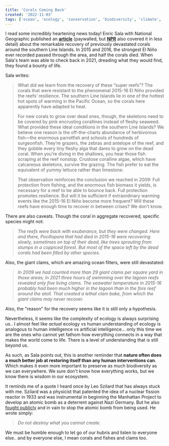 ```yaml
---
title: 'Corals Coming Back'
created: '2022-11-03'
tags: ['ocean', 'ecology', 'conservation', 'biodiversity', 'climate', 'good news']
---
```


I read some incredibly heartening news today! Enric Sala with National Geographic published an 
<a href="https://www.nationalgeographic.com/magazine/article/once-devastated-these-pacific-reefs-have-seen-an-amazing-rebirth-feature"><b>article</b></a> 
(paywalled, but <a href="https://www.npr.org/2022/11/02/1132950728/coral-reef-resurrected-climate-change-bleaching-protection-nat-geo"><b>NPR</b></a> also covered it in less detail)
about the remarkable recovery of previously devastated corals around the southern Line Islands. 
In 2015 and 2016, the strongest El Niño ever recorded passed through the area, and half the corals died.
When Sala's team was able to check back in 2021, dreading what they would find, they found a bounty of life.

Sala writes: 
<blockquote>
  What did we learn from the recovery of these “super reefs”? The corals that were resistant to the phenomenal 2015-16 El Niño provided the reefs’ resilience. 
  The southern Line Islands lie in one of the hottest hot spots of warming in the Pacific Ocean, so the corals here apparently have adapted to heat.

  For new corals to grow over dead ones, though, the skeletons need to be covered by pink encrusting corallines instead of fleshy seaweed. 
  What provided these ideal conditions in the southern Line Islands? We believe one reason is the off-the-charts abundance of herbivorous fish—the enormous parrotfish 
  and schools of hundreds of surgeonfish. They’re grazers, the zebras and antelope of the reef, and they gobble every tiny fleshy alga that dares to grow on the dead coral.
  When you’re diving in the shallows, you hear those fish scraping at the reef nonstop. Crustose coralline algae, which have calcareous skeletons, survive the grazing. 
  The fish prefer to eat the equivalent of yummy lettuce rather than limestone.

  That observation reinforces the conclusion we reached in 2009: Full protection from fishing, and the enormous fish biomass it yields, is necessary for a reef 
  to be able to bounce back. Full protection promotes resilience. But will it be sufficient if extraordinary warming events like the 2015-16 El Niño become more frequent? 
  Will these reefs have enough time to recover in between crises? We don’t know.
</blockquote>

There are also caveats. Though the coral in aggregate recovered, specific species might not:
> <i>The reefs were back with exuberance, but they were changed. Here and there, Pocillopora that had died in 2015-16 were recovering slowly, sometimes on top of their dead, 
> like trees sprouting from stumps in a coppiced forest. But most of the space left by the dead corals had been filled by other species.</i>

Also, the giant clams, which are amazing ocean filters, were still devastated:
> <i>In 2009 we had counted more than 29 giant clams per square yard in those areas; in 2021 three hours of swimming over the lagoon reefs revealed only five living clams. 
> The seawater temperature in 2015-16 probably had been much higher in the lagoon than in the fore reef around the atoll. That created a lethal clam bake, 
> from which the giant clams may never recover.</i>

Also, the "reason" for the recovery seems like it is still only a hypothesis.

Nevertheless, it seems like the complexity of ecology is always surprising us.. 
I almost feel like *actual* ecology vs human understanding of ecology is analogous to human intelligence vs artificial intelligence... 
only this time we are the ones who cannot yet fathom how everything connects in a way that makes the world come to life. There is 
a level of understanding that is still beyond us.

As such, as Sala points out, this is another reminder 
that **nature often does a much better job at restoring itself than any human interventions can**. Which makes it even more important 
to preserve as much biodiversity as we can everywhere. We sure don't know how everything works, but we know there is wisdom in our ecosystem. 

It reminds me of a quote I heard once by Leo Szilard that has always stuck with me. Szilard was a physicist that patented
the idea of a nuclear fission reactor in 1933 and was instrumental in beginning the Manhattan Project to develop an atomic bomb as a deterrent against Nazi Germany. 
But he also <a href="https://www.atomicheritage.org/history/leo-szilards-fight-stop-bomb">fought publicly</a> and in vain to stop the atomic bomb from being used. 
He wrote simply: 

> <i>Do not destroy what you cannot create.</i>

We must be humble enough to let go of our hubris and listen to everyone else.. and by everyone else, I mean corals and fishes and clams too. 